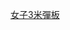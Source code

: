 {{navbox
|name  = 世界游泳錦標賽跳水項目－女子3米彈板冠軍
|title = [[世界游泳錦標賽跳水賽事得獎者列表|世界游泳錦標賽跳水項目－女子3米彈板冠軍]]
|titlestyle=background:#99BADD
|bodyclass = hlist
|list1 = 
* [[1973年世界游泳錦標賽跳水比賽|1973]]：{{flagicon|GDR}} [[克丽斯塔·克勒]]
* [[1975年世界游泳錦標賽跳水比賽|1975]]：{{flagicon|URS}} [[伊琳娜·卡利尼娜]]
* [[1978年世界游泳錦標賽跳水比賽|1978]]：{{flagicon|URS}} [[伊琳娜·卡利尼娜]]
* [[1982年世界游泳錦標賽跳水比賽|1982]]：{{flagicon|USA}} [[梅根·內耶爾]]
* [[1986年世界游泳錦標賽跳水比賽|1986]]：{{flagicon|CHN}} [[高敏]]
* [[1991年世界游泳錦標賽跳水比賽|1991]]：{{flagicon|CHN}} [[高敏]]
* [[1994年世界游泳錦標賽跳水比賽|1994]]：{{flagicon|CHN}} [[談舒萍]]
* [[1998年世界游泳錦標賽跳水比賽|1998]]：{{flagicon|RUS}} [[尤里娅·帕卡琳娜]]
* [[2001年世界游泳錦標賽跳水比賽|2001]]：{{flagicon|CHN}} [[郭晶晶]]
* [[2003年世界游泳錦標賽跳水比賽|2003]]：{{flagicon|CHN}} [[郭晶晶]]
* [[2005年世界游泳錦標賽跳水比賽|2005]]：{{flagicon|CHN}} [[郭晶晶]]
* [[2007年世界游泳錦標賽跳水比賽|2007]]：{{flagicon|CHN}} [[郭晶晶]]
* [[2009年世界游泳錦標賽跳水比賽|2009]]：{{flagicon|CHN}} [[郭晶晶]]
* [[2011年世界游泳錦標賽跳水比賽|2011]]：{{flagicon|CHN}} [[吴敏霞]]
* [[2013年世界游泳錦標賽跳水比賽|2013]]：{{flagicon|CHN}} [[何姿]]
* [[2015年世界游泳錦標賽跳水比賽|2015]]：{{flagicon|CHN}} [[施廷懋]]
* [[2017年世界游泳錦標賽跳水比賽|2017]]：{{flagicon|CHN}} [[施廷懋]]
* [[2019年世界游泳錦標賽跳水比賽|2019]]：{{flagicon|CHN}} [[施廷懋]]

}}<noinclude>
[[Category:世界游泳錦標賽跳水項目冠軍模板|女子3米彈板]]
</noinclude>